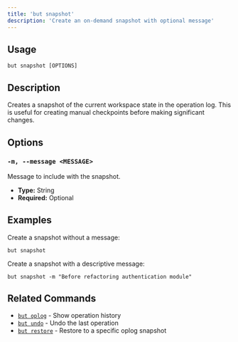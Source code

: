 ```yaml
---
title: 'but snapshot'
description: 'Create an on-demand snapshot with optional message'
---
```


## Usage

```
but snapshot [OPTIONS]
```

## Description

Creates a snapshot of the current workspace state in the operation log. This is useful for creating manual checkpoints before making significant changes.

## Options

### `-m, --message <MESSAGE>`

Message to include with the snapshot.

- **Type:** String
- **Required:** Optional

## Examples

Create a snapshot without a message:

```
but snapshot
```

Create a snapshot with a descriptive message:

```
but snapshot -m "Before refactoring authentication module"
```

## Related Commands

- [`but oplog`](but-oplog) - Show operation history
- [`but undo`](but-undo) - Undo the last operation
- [`but restore`](but-restore) - Restore to a specific oplog snapshot
